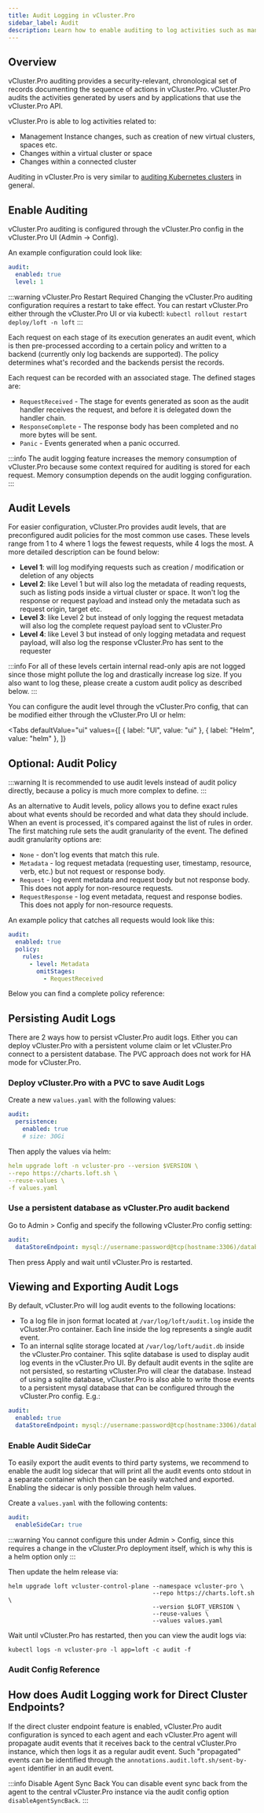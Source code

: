 ```yaml
---
title: Audit Logging in vCluster.Pro
sidebar_label: Audit
description: Learn how to enable auditing to log activities such as management instance changes.
---
```



## Overview

vCluster.Pro auditing provides a security-relevant, chronological set of records documenting the sequence of actions in vCluster.Pro. vCluster.Pro audits the activities generated by users and by applications that use the vCluster.Pro API.

vCluster.Pro is able to log activities related to:

- Management Instance changes, such as creation of new virtual clusters, spaces etc.
- Changes within a virtual cluster or space
- Changes within a connected cluster

Auditing in vCluster.Pro is very similar to [auditing Kubernetes clusters](https://kubernetes.io/docs/tasks/debug-application-cluster/audit/) in general.

## Enable Auditing

vCluster.Pro auditing is configured through the vCluster.Pro config in the vCluster.Pro UI (Admin -> Config).

An example configuration could look like:

```yaml
audit:
  enabled: true
  level: 1
```

:::warning vCluster.Pro Restart Required
Changing the vCluster.Pro auditing configuration requires a restart to take effect. You can restart vCluster.Pro either through the vCluster.Pro UI or via kubectl: `kubectl rollout restart deploy/loft -n loft`
:::

Each request on each stage of its execution generates an audit event, which is then pre-processed according to a certain policy and written to a backend (currently only log backends are supported). The policy determines what's recorded and the backends persist the records.

Each request can be recorded with an associated stage. The defined stages are:

- `RequestReceived` - The stage for events generated as soon as the audit handler receives the request, and before it is delegated down the handler chain.
- `ResponseComplete` - The response body has been completed and no more bytes will be sent.
- `Panic` - Events generated when a panic occurred.

:::info
The audit logging feature increases the memory consumption of vCluster.Pro because some context required for auditing is stored for each request. Memory consumption depends on the audit logging configuration.
:::

## Audit Levels

For easier configuration, vCluster.Pro provides audit levels, that are preconfigured audit policies for the most common use cases. These levels range from 1 to 4 where 1 logs the fewest requests, while 4 logs the most. A more detailed description can be found below:

- **Level 1**: will log modifying requests such as creation / modification or deletion of any objects
- **Level 2**: like Level 1 but will also log the metadata of reading requests, such as listing pods inside a virtual cluster or space. It won't log the response or request payload and instead only the metadata such as request origin, target etc.
- **Level 3**: like Level 2 but instead of only logging the request metadata will also log the complete request payload sent to vCluster.Pro
- **Level 4**: like Level 3 but instead of only logging metadata and request payload, will also log the response vCluster.Pro has sent to the requester

:::info
For all of these levels certain internal read-only apis are not logged since those might pollute the log and drastically increase log size. If you also want to log these, please create a custom audit policy as described below.
:::

You can configure the audit level through the vCluster.Pro config, that can be modified either through the vCluster.Pro UI or helm:

<Tabs
  defaultValue="ui"
  values={[
    { label: "UI", value: "ui" },
    { label: "Helm", value: "helm" },
  ]}
>
  <TabItem value="ui">
    <ConfigureAuditLevelsUI />
  </TabItem>
  <TabItem value="helm">
    <ConfigureAuditLevelsHelm />
  </TabItem>
</Tabs>

## Optional: Audit Policy

:::warning
It is recommended to use audit levels instead of audit policy directly, because a policy is much more complex to define.
:::

As an alternative to Audit levels, policy allows you to define exact rules about what events should be recorded and what data they should include. When an event is processed, it's compared against the list of rules in order. The first matching rule sets the audit granularity of the event. The defined audit granularity options are:

- `None` - don't log events that match this rule.
- `Metadata` - log request metadata (requesting user, timestamp, resource, verb, etc.) but not request or response body.
- `Request` - log event metadata and request body but not response body. This does not apply for non-resource requests.
- `RequestResponse` - log event metadata, request and response bodies. This does not apply for non-resource requests.

An example policy that catches all requests would look like this:

```yaml
audit:
  enabled: true
  policy:
    rules:
      - level: Metadata
        omitStages:
          - RequestReceived
```

Below you can find a complete policy reference:

<PolicyConfiguration />

## Persisting Audit Logs

There are 2 ways how to persist vCluster.Pro audit logs. Either you can deploy vCluster.Pro with a persistent volume claim or let vCluster.Pro connect to a persistent database. The PVC approach does not work for HA mode for vCluster.Pro.

### Deploy vCluster.Pro with a PVC to save Audit Logs

Create a new `values.yaml` with the following values:

```yaml
audit:
  persistence:
    enabled: true
    # size: 30Gi
```

Then apply the values via helm:

```yaml
helm upgrade loft -n vcluster-pro --version $VERSION \
--repo https://charts.loft.sh \
--reuse-values \
-f values.yaml
```

### Use a persistent database as vCluster.Pro audit backend

Go to Admin > Config and specify the following vCluster.Pro config setting:

```yaml
audit:
  dataStoreEndpoint: mysql://username:password@tcp(hostname:3306)/database-name
```

Then press Apply and wait until vCluster.Pro is restarted.

## Viewing and Exporting Audit Logs

By default, vCluster.Pro will log audit events to the following locations:

- To a log file in json format located at `/var/log/loft/audit.log` inside the vCluster.Pro container. Each line inside the log represents a single audit event.
- To an internal sqlite storage located at `/var/log/loft/audit.db` inside the vCluster.Pro container. This sqlite database is used to display audit log events in the vCluster.Pro UI. By default audit events in the sqlite are not persisted, so restarting vCluster.Pro will clear the database. Instead of using a sqlite database, vCluster.Pro is also able to write those events to a persistent mysql database that can be configured through the vCluster.Pro config. E.g.:

```yaml
audit:
  enabled: true
  dataStoreEndpoint: mysql://username:password@tcp(hostname:3306)/database-name
```

### Enable Audit SideCar

To easily export the audit events to third party systems, we recommend to enable the audit log sidecar that will print all the audit events onto stdout in a separate container which then can be easily watched and exported.
Enabling the sidecar is only possible through helm values.

Create a `values.yaml` with the following contents:

```yaml
audit:
  enableSideCar: true
```

:::warning
You cannot configure this under Admin > Config, since this requires a change in the vCluster.Pro deployment itself, which is why this is a helm option only
:::

Then update the helm release via:

```
helm upgrade loft vcluster-control-plane --namespace vcluster-pro \
                                         --repo https://charts.loft.sh \
                                         --version $LOFT_VERSION \
                                         --reuse-values \
                                         --values values.yaml
```

Wait until vCluster.Pro has restarted, then you can view the audit logs via:

```
kubectl logs -n vcluster-pro -l app=loft -c audit -f
```

### Audit Config Reference

<AuditConfiguration />

## How does Audit Logging work for Direct Cluster Endpoints?

If the direct cluster endpoint feature is enabled, vCluster.Pro audit configuration is synced to each agent and each vCluster.Pro agent will propagate audit events that it receives back to the central vCluster.Pro instance, which then logs it as a regular audit event. Such "propagated" events can be identified through the `annotations.audit.loft.sh/sent-by-agent` identifier in an audit event.

:::info Disable Agent Sync Back
You can disable event sync back from the agent to the central vCluster.Pro instance via the audit config option `disableAgentSyncBack`.
:::
